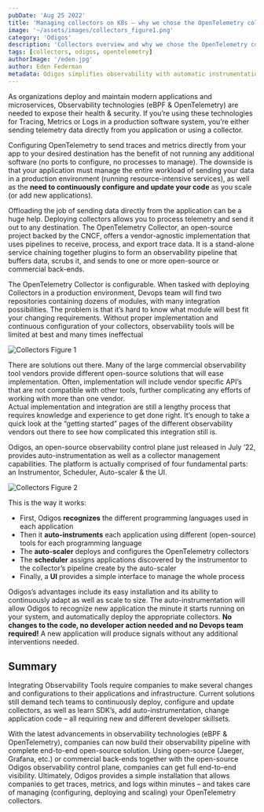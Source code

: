 ```yaml
---
pubDate: 'Aug 25 2022'
title: 'Managing collectors on K8s – why we chose the OpenTelemetry collector for Odigos'
image: '~/assets/images/collectors_figure1.png'
category: 'Odigos'
description: 'Collectors overview and why we chose the OpenTelemetry collector'
tags: [collectors, odigos, opentelemetry]
authorImage: '/eden.jpg'
author: Eden Federman
metadata: Odigos simplifies observability with automatic instrumentation, collector management, and easy scalability. It streamlines data collection, ensuring efficient end-to-end observability for modern applications.
---
```


As organizations deploy and maintain modern applications and microservices, Observability technologies (eBPF & OpenTelemetry) are needed to expose their health & security. If you’re using these technologies for Tracing, Metrics or Logs in a production software system, you’re either sending telemetry data directly from you application or using a collector.

Configuring OpenTelemetry to send traces and metrics directly from your app to your desired destination has the benefit of not running any additional software (no ports to configure, no processes to manage). The downside is that your application must manage the entire workload of sending your data in a production environment (running resource-intensive services), as well as the **need to continuously configure and update your code** as you scale (or add new applications).

Offloading the job of sending data directly from the application can be a huge help. Deploying collectors allows you to process telemetry and send it out to any destination. The OpenTelemetry Collector, an open-source project backed by the CNCF, offers a vendor-agnostic implementation that uses pipelines to receive, process, and export trace data. It is a stand-alone service chaining together plugins to form an observability pipeline that buffers data, scrubs it, and sends to one or more open-source or commercial back-ends.

The OpenTelemetry Collector is configurable. When tasked with deploying Collectors in a production environment, Devops team will find two repositories containing dozens of modules, with many integration possibilities. The problem is that it’s hard to know what module will best fit your changing requirements. Without proper implementation and continuous configuration of your collectors, observability tools will be limited at best and many times ineffectual

![Collectors Figure 1](collectors_figure1.png)

There are solutions out there. Many of the large commercial observability tool vendors provide different open-source solutions that will ease implementation. Often, implementation will include vendor specific API’s that are not compatible with other tools, further complicating any efforts of working with more than one vendor.  
Actual implementation and integration are still a lengthy process that requires knowledge and experience to get done right. It’s enough to take a quick look at the “getting started” pages of the different observability vendors out there to see how complicated this integration still is.

Odigos, an open-source observability control plane just released in July ’22, provides auto-instrumentation as well as a collector management capabilities. The platform is actually comprised of four fundamental parts: an Instrumentor, Scheduler, Auto-scaler & the UI.

![Collectors Figure 2](collectors_figure2.png)

This is the way it works:

- First, Odigos **recognizes** the different programming languages used in each application
- Then it **auto-instruments** each application using different (open-source) tools for each programming language
- The **auto-scaler** deploys and configures the OpenTelemetry collectors
- The **scheduler** assigns applications discovered by the instrumentor to the collector’s pipeline create by the auto-scaler
- Finally, a **UI** provides a simple interface to manage the whole process

Odigos’s advantages include its easy installation and its ability to continuously adapt as well as scale to size. The auto-instrumentation will allow Odigos to recognize new application the minute it starts running on your system, and automatically deploy the appropriate collectors. **No changes to the code, no developer action needed and no Devops team required!** A new application will produce signals without any additional interventions needed.

## Summary

Integrating Observability Tools require companies to make several changes and configurations to their applications and infrastructure. Current solutions still demand tech teams to continuously deploy, configure and update collectors, as well as learn SDK’s, add auto-instrumentation, change application code – all requiring new and different developer skillsets.

With the latest advancements in observability technologies (eBPF & OpenTelemetry), companies can now build their observability pipeline with complete end-to-end open-source solution. Using open-source (Jaeger, Grafana, etc.) or commercial back-ends together with the open-source Odigos observability control plane, companies can get full end-to-end visibility. Ultimately, Odigos provides a simple installation that allows companies to get traces, metrics, and logs within minutes – and takes care of managing (configuring, deploying and scaling) your OpenTelemetry collectors.
